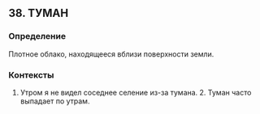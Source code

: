 ## 38. ТУМАН
### Определение
Плотное облако, находящееся вблизи поверхности земли.

### Контексты
1. Утром я не видел соседнее селение из-за тумана. 2. Туман часто выпадает по утрам.


